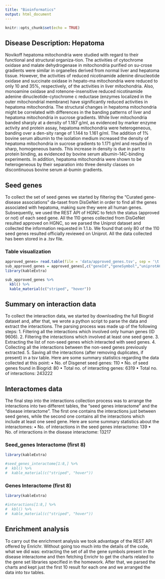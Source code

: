 ```yaml
---
title: "Bioinformatics"
output: html_document
---
```


```r
knitr::opts_chunk$set(echo = TRUE)
```

## Disease Description: Hepatoma

Novikoff hepatoma mitochondria were studied with regard to their functional and structural organiza-tion. The activities of cytochrome oxidase and malate dehydrogenase in mitochondria purified on su-crose gradients were similar in organelles derived from normal liver and hepatoma tissue. However, the activities of reduced nicotinamide adenine dinucleotide oxidase and succinate oxidase in hepato-ma mitochondria were reduced to only 10 and 35%, respectively, of the activities in liver mitochondria. Also, monoamine oxidase and rotenone-insensitive reduced nicotinamide adenine dinucleotide-cytochrome c reductase (enzymes localized in the outer mitochondrial membrane) have significantly reduced activities in hepatoma mitochondria. The structural changes in hepatoma mitochondria might be correlated with differences in the banding patterns of liver and hepatoma mitochondria in sucrose gradients. While liver mitochondria banded sharply at a density of 1.187 g/ml, as evidenced by marker enzyme activity and protein assay, hepatoma mitochondria were heterogeneous, banding over a den-sity range of 1.144 to 1.161 g/ml. The addition of 1% bovine serum albumin to the isolation medium increased the density of hepatoma mitochondria in sucrose gradients to 1.171 g/ml and resulted in sharp, homogeneous bands. This increase in density is due in part to protein binding, as evidenced by bovine serum albumin-14C-binding experiments. In addition, hepatoma mitochondria were shown to be heterogeneous by their separation into three density classes on discontinuous bovine serum al-bumin gradients.



## Seed genes 
To collect the set of seed genes we started by filtering the “Curated gene-disease associations” da-taset from DisGeNet in order to find all the genes associated with hepatoma, making sure they were all human genes.
Subsequently, we used the REST API of HGNC to fetch the status (approved or not) of each seed gene. All the 110 genes collected from DisGeNet resulted approved on HGNC, so we parsed the Uniprot dataset and collected the information requested in 1.1.b. We found that only 80 of the 110 seed genes resulted officially reviewed on Uniprot.
All the data collected has been stored in a .tsv file.



  
### Table visualization  
  
```r

approved_genes= read.table(file = 'data/approved_genes.tsv', sep = '\t', header = TRUE)
sub_approved_genes = approved_genes[,c("geneId","geneSymbol","uniprotAC","proteinName","notes")]
library(kableExtra)

sub_approved_genes %>%
  kbl() %>%
  kable_material(c("striped", "hover"))
```


## Summary on interaction data
To collect the interaction data, we started by downloading the full Biogrid dataset and, after that, we wrote a python script to parse the data and extract the interactions. The parsing process was made up of the following steps:
1.	Filtering all the interactions which involved only human genes (ID 9606).
2.	Filtering the interactions which involved at least one seed gene.
3.	Extracting the list of non-seed genes which interacted with seed genes.
4.	Collecting all the interactions between the non-seed genes previously extracted.
5.	Saving all the interactions (after removing duplicates, if present) in a tsv table.
Here are some summary statistics regarding the data collected at this point:
•	No. of Disgenet seed genes:  110
•	No. of seed genes found in Biogrid:  80
•	Total no. of interacting genes:  6319
•	Total no. of interactions:  243222

## Interactomes data
The final step into the interactions collection process was to arrange the interactions into two different tables, the “seed genes interactome” and the “disease interactome”.
The first one contains the interactions just between seed genes, while the second one contains all the interactions which include at least one seed gene.
Here are some summary statistics about the interactomes:
•	No. of interactions in the seed genes interactome: 139
•	No. of interactions in the disease interactome: 13217

### Seed_genes Interactome (first 8)
```r
library(kableExtra)

#seed_genes_interactome[1:8,] %>%
#  kbl() %>%
#  kable_material(c("striped", "hover"))
```

### Genes Interactome (first 8)

```r
library(kableExtra)

#interactions[1:8,] %>%
#  kbl() %>%
#  kable_material(c("striped", "hover"))
```



## Enrichment analysis
To carry out the enrichment analysis we took advantage of the REST API offered by Enrichr.
Without going too much into the details of the code, what we did was: extracting the set of all the gene symbols present in the disease interactome and then fetching Enrichr to get the charts related to the gene set libraries specified in the homework. After that, we parsed the charts and kept just the first 10 result for each one and we arranged the data into tsv tables.





